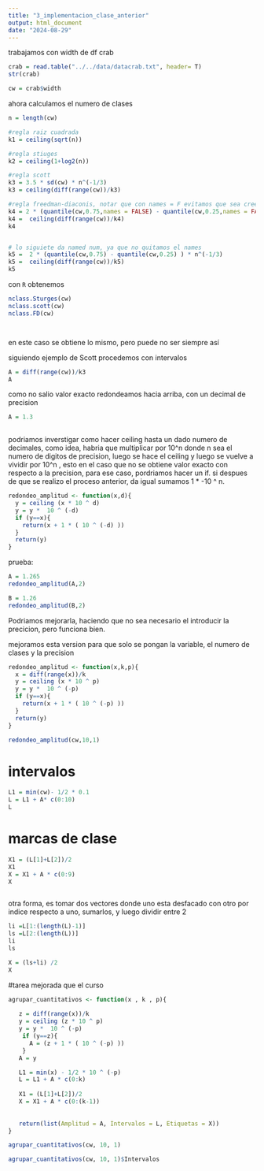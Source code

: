 ```yaml
---
title: "3_implementacion_clase_anterior"
output: html_document
date: "2024-08-29"
---
```


trabajamos con width de df crab

```r
crab = read.table("../../data/datacrab.txt", header= T)
str(crab)
```


```r
cw = crab$width
```


ahora calculamos el numero de clases

```r
n = length(cw)

#regla raiz cuadrada
k1 = ceiling(sqrt(n))

#regla stiuges
k2 = ceiling(1+log2(n))

#regla scott
k3 = 3.5 * sd(cw) * n^(-1/3)
k3 = ceiling(diff(range(cw))/k3)   

#regla freedman-diaconis, notar que con names = F evitamos que sea cree una especie de tabala
k4 = 2 * (quantile(cw,0.75,names = FALSE) - quantile(cw,0.25,names = FALSE) ) * n^(-1/3)
k4 =  ceiling(diff(range(cw))/k4)
k4


# lo siguiete da named num, ya que no quitamos el names
k5 =  2 * (quantile(cw,0.75) - quantile(cw,0.25) ) * n^(-1/3)
k5 =  ceiling(diff(range(cw))/k5)
k5

```


con `R` obtenemos

```r
nclass.Sturges(cw)
nclass.scott(cw)
nclass.FD(cw)




```

en este caso se obtiene lo mismo, pero puede no ser siempre así

siguiendo ejemplo de Scott procedemos con intervalos

```r
A = diff(range(cw))/k3
A


```

como no salio valor exacto redondeamos hacia arriba, con un decimal de precision

```r
A = 1.3
  
```






podriamos inverstigar como hacer ceiling hasta un dado numero de decimales, como idea, habria que multiplicar por 10^n donde n sea el numero de digitos de precision, luego se hace el ceiling y luego se vuelve a vividir por 10^n , esto en el caso que no se obtiene valor exacto con respecto a la precision, para ese caso, pordriamos hacer un if. si despues de que se realizo el proceso anterior, da igual sumamos 1 * -10 ^ n. 

```r
redondeo_amplitud <- function(x,d){
  y = ceiling (x * 10 ^ d)
  y = y *  10 ^ (-d) 
  if (y==x){
    return(x + 1 * ( 10 ^ (-d) ))
  }
  return(y)
}
```

prueba:


```r
A = 1.265
redondeo_amplitud(A,2)
```


```r
B = 1.26
redondeo_amplitud(B,2)
```
Podriamos mejorarla, haciendo que no sea necesario el introducir la precicion, pero funciona bien.


mejoramos esta version para que solo se pongan la variable, el numero de clases y la precision
```r
redondeo_amplitud <- function(x,k,p){
  x = diff(range(x))/k
  y = ceiling (x * 10 ^ p)
  y = y *  10 ^ (-p) 
  if (y==x){
    return(x + 1 * ( 10 ^ (-p) ))
  }
  return(y)
}

redondeo_amplitud(cw,10,1)

```




# intervalos

```r
L1 = min(cw)- 1/2 * 0.1
L = L1 + A* c(0:10)
L


```

# marcas de clase

```r
X1 = (L[1]+L[2])/2
X1
X = X1 + A * c(0:9)
X



```

otra forma, es tomar dos vectores donde uno esta desfacado con otro por indice respecto a uno, sumarlos, y luego dividir entre 2

```r
li =L[1:(length(L)-1)]
ls =L[2:(length(L))]
li 
ls

X = (ls+li) /2
X

```

#tarea mejorada que el curso

```r

agrupar_cuantitativos <- function(x , k , p){
  
   z = diff(range(x))/k
   y = ceiling (z * 10 ^ p)
   y = y *  10 ^ (-p) 
    if (y==z){
      A = (z + 1 * ( 10 ^ (-p) ))
    }
   A = y

   L1 = min(x) - 1/2 * 10 ^ (-p)
   L = L1 + A * c(0:k)
   
   X1 = (L[1]+L[2])/2
   X = X1 + A * c(0:(k-1))
   
   
   return(list(Amplitud = A, Intervalos = L, Etiquetas = X))
}
```


```r
agrupar_cuantitativos(cw, 10, 1)

```

```r
agrupar_cuantitativos(cw, 10, 1)$Intervalos
```






